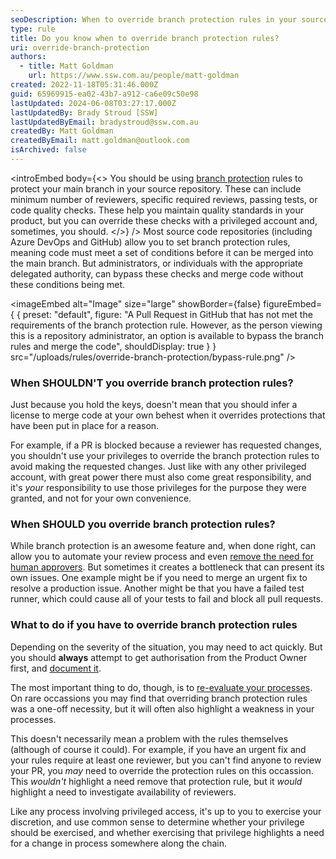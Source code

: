 ```yaml
---
seoDescription: When to override branch protection rules in your source repository, and why you should exercise caution when doing so.
type: rule
title: Do you know when to override branch protection rules?
uri: override-branch-protection
authors:
  - title: Matt Goldman
    url: https://www.ssw.com.au/people/matt-goldman
created: 2022-11-18T05:31:46.000Z
guid: 65969915-ea02-43b7-a912-ca6e09c50e98
lastUpdated: 2024-06-08T03:27:17.000Z
lastUpdatedBy: Brady Stroud [SSW]
lastUpdatedByEmail: bradystroud@ssw.com.au
createdBy: Matt Goldman
createdByEmail: matt.goldman@outlook.com
isArchived: false
---
```


<introEmbed
  body={<>
You should be using [branch protection](/use-branch-protection) rules to protect your main branch in your source repository. These can include minimum number of reviewers, specific required reviews, passing tests, or code quality checks. These help you maintain quality standards in your product, but you can override these checks with a privileged account and, sometimes, you should.
  </>}
/>
Most source code repositories (including Azure DevOps and GitHub) allow you to set branch protection rules, meaning code must meet a set of conditions before it can be merged into the main branch. But administrators, or individuals with the appropriate delegated authority, can bypass these checks and merge code without these conditions being met.


<imageEmbed
  alt="Image"
  size="large"
  showBorder={false}
  figureEmbed={ {
    preset: "default",
    figure: "A Pull Request in GitHub that has not met the requirements of the branch protection rule. However, as the person viewing this is a repository administrator, an option is available to bypass the branch rules and merge the code",
    shouldDisplay: true
  } }
  src="/uploads/rules/override-branch-protection/bypass-rule.png"
/>


### When SHOULDN'T you override branch protection rules?

Just because you hold the keys, doesn't mean that you should infer a license to merge code at your own behest when it overrides protections that have been put in place for a reason.

For example, if a PR is blocked because a reviewer has requested changes, you shouldn't use your privileges to override the branch protection rules to avoid making the requested changes. Just like with any other privileged account, with great power there must also come great responsibility, and it's _your_ responsibility to use those privileges for the purpose they were granted, and not for your own convenience.

### When SHOULD you override branch protection rules?

While branch protection is an awesome feature and, when done right, can allow you to automate your review process and even [remove the need for human approvers](https://jeroenmols.com/blog/2022/02/23/pull-request-reviews/). But sometimes it creates a bottleneck that can present its own issues. One example might be if you need to merge an urgent fix to resolve a production issue. Another might be that you have a failed test runner, which could cause all of your tests to fail and block all pull requests.

### What to do if you have to override branch protection rules

Depending on the severity of the situation, you may need to act quickly. But you should **always** attempt to get authorisation from the Product Owner first, and [document it](/as-per-our-conversation-emails).

The most important thing to do, though, is to [re-evaluate your processes](/do-you-evaluate-the-processes). On rare occassions you may find that overriding branch protection rules was a one-off necessity, but it will often also highlight a weakness in your processes.

This doesn't necessarily mean a problem with the rules themselves (although of course it could). For example, if you have an urgent fix and your rules require at least one reviewer, but you can't find anyone to review your PR, you _may_ need to override the protection rules on this occassion. This _wouldn't_ highlight a need remove that protection rule, but it _would_ highlight a need to investigate availability of reviewers.

Like any process involving privileged access, it's up to you to exercise your discretion, and use common sense to determine whether your privilege should be exercised, and whether exercising that privilege highlights a need for a change in process somewhere along the chain.
